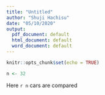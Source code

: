 ```yaml
---
title: "Untitled"
author: "Shuji Hachisu"
date: "05/10/2020"
output:
  pdf_document: default
  html_document: default
  word_document: default
---
```


```r
knitr::opts_chunk$set(echo = TRUE)
```



```r
n <- 32
```
Here `r n` cars are compared


